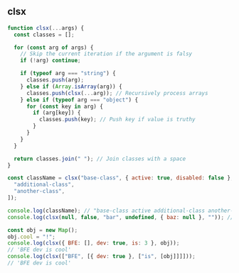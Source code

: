 
## clsx

```js
function clsx(...args) {
  const classes = [];

  for (const arg of args) {
    // Skip the current iteration if the argument is falsy
    if (!arg) continue;

    if (typeof arg === "string") {
      classes.push(arg);
    } else if (Array.isArray(arg)) {
      classes.push(clsx(...arg)); // Recursively process arrays
    } else if (typeof arg === "object") {
      for (const key in arg) {
        if (arg[key]) {
          classes.push(key); // Push key if value is truthy
        }
      }
    }
  }

  return classes.join(" "); // Join classes with a space
}

const className = clsx("base-class", { active: true, disabled: false }, [
  "additional-class",
  "another-class",
]);

console.log(className); // "base-class active additional-class another-class"
console.log(clsx(null, false, "bar", undefined, { baz: null }, "")); // bar

const obj = new Map();
obj.cool = "!";
console.log(clsx({ BFE: [], dev: true, is: 3 }, obj));
// 'BFE dev is cool'
console.log(clsx(["BFE", [{ dev: true }, ["is", [obj]]]]));
// 'BFE dev is cool'
```

